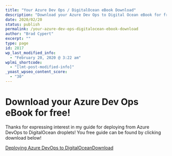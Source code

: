 ```yaml
---
title: "Your Azure Dev Ops / DigitalOcean eBook Download"
description: "Download your Azure Dev Ops to Digital Ocean eBook for free now!"
date: 2020/02/20
status: publish
permalink: /your-azure-dev-ops-digitalocean-ebook-download
author: "Brad Cypert"
excerpt: ""
type: page
id: 2817
wp_last_modified_info:
  - "February 20, 2020 @ 3:22 am"
wplmi_shortcode:
  - "[lmt-post-modified-info]"
_yoast_wpseo_content_score:
  - "30"
---
```


# Download your Azure Dev Ops eBook for free!

Thanks for expressing interest in my guide for deploying from Azure DevOps to DigitalOcean droplets! You free guide can be found by clicking download below!

[Deploying Azure DevOps to DigitalOcean](../images/DeployingAzureDevOpstoDigitalOcean_3374.pdf)[Download](../images/DeployingAzureDevOpstoDigitalOcean_3374.pdf)
